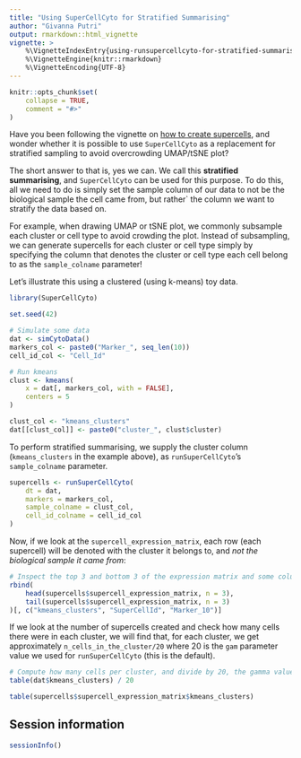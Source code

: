 ```yaml
---
title: "Using SuperCellCyto for Stratified Summarising"
author: "Givanna Putri"
output: rmarkdown::html_vignette
vignette: >
    %\VignetteIndexEntry{using-runsupercellcyto-for-stratified-summarising}
    %\VignetteEngine{knitr::rmarkdown}
    %\VignetteEncoding{UTF-8}
---
```


```r
knitr::opts_chunk$set(
    collapse = TRUE,
    comment = "#>"
)
```

Have you been following the vignette on 
[how to create supercells](how_to_create_supercells.html),
and wonder whether it is possible to use `SuperCellCyto` as a replacement for 
stratified sampling to avoid overcrowding UMAP/tSNE plot?

The short answer to that is, yes we can.
We call this **stratified summarising**, and `SuperCellCyto` can be used 
for this purpose.
To do this, all we need to do is simply set the sample column of our data 
to not be the biological sample the cell came from, but rather` the column 
we want to stratify the data based on.

For example, when drawing UMAP or tSNE plot, we commonly subsample each 
cluster or cell type to avoid crowding the plot.
Instead of subsampling, we can generate supercells for each cluster or cell 
type simply by specifying the column that denotes the cluster or cell type 
each cell belong to as the `sample_colname` parameter!

Let's illustrate this using a clustered (using k-means) toy data.

```r
library(SuperCellCyto)

set.seed(42)

# Simulate some data
dat <- simCytoData()
markers_col <- paste0("Marker_", seq_len(10))
cell_id_col <- "Cell_Id"

# Run kmeans
clust <- kmeans(
    x = dat[, markers_col, with = FALSE],
    centers = 5
)

clust_col <- "kmeans_clusters"
dat[[clust_col]] <- paste0("cluster_", clust$cluster)
```

To perform stratified summarising, we supply the cluster column
(`kmeans_clusters` in the example above), as `runSuperCellCyto`'s 
`sample_colname` parameter.

```r
supercells <- runSuperCellCyto(
    dt = dat,
    markers = markers_col,
    sample_colname = clust_col,
    cell_id_colname = cell_id_col
)
```

Now, if we look at the `supercell_expression_matrix`, each row 
(each supercell) will be denoted with the cluster it belongs to, and 
*not the biological sample it came from*:

```r
# Inspect the top 3 and bottom 3 of the expression matrix and some columns.
rbind(
    head(supercells$supercell_expression_matrix, n = 3),
    tail(supercells$supercell_expression_matrix, n = 3)
)[, c("kmeans_clusters", "SuperCellId", "Marker_10")]
```

If we look at the number of supercells created and check how many cells
there were in each cluster, we will find that, for each cluster, we get 
approximately `n_cells_in_the_cluster/20` where 20 is the `gam` parameter 
value we used for `runSuperCellCyto` (this is the default).

```r
# Compute how many cells per cluster, and divide by 20, the gamma value.
table(dat$kmeans_clusters) / 20
```

```r
table(supercells$supercell_expression_matrix$kmeans_clusters)
```

## Session information
```r
sessionInfo()
```



